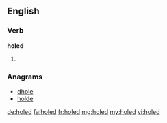 ==English==

===Verb===
'''holed'''

# {{en-past of|hole}}

===Anagrams===
* [[dhole#English|dhole]]
* [[holde#English|holde]]

[[de:holed]]
[[fa:holed]]
[[fr:holed]]
[[mg:holed]]
[[my:holed]]
[[vi:holed]]